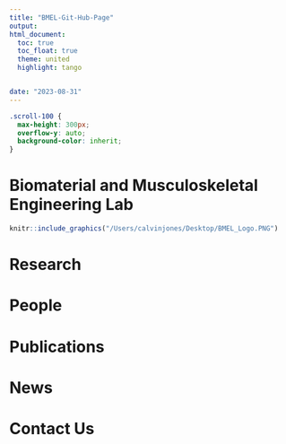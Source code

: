 ```yaml
---
title: "BMEL-Git-Hub-Page"
output: 
html_document:
  toc: true
  toc_float: true
  theme: united
  highlight: tango


date: "2023-08-31"
---
```


```css
.scroll-100 {
  max-height: 300px;
  overflow-y: auto;
  background-color: inherit;
}

```

# Biomaterial and Musculoskeletal Engineering Lab

```r

knitr::include_graphics("/Users/calvinjones/Desktop/BMEL_Logo.PNG")

```

# Research 
# People 
# Publications
# News 
# Contact Us
